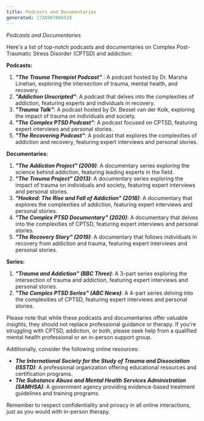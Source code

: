 ---
title: Podcasts and Documentaries
generated: 1726987606518
---

*Podcasts and Documentaries*

Here's a list of top-notch podcasts and documentaries on Complex Post-Traumatic Stress Disorder (CPTSD) and addiction:

**Podcasts:**

1. ***"The Trauma Therapist Podcast"*** : A podcast hosted by Dr. Marsha Linehan, exploring the intersection of trauma, mental health, and recovery.
2. ***"Addiction Unscripted"***: A podcast that delves into the complexities of addiction, featuring experts and individuals in recovery.
3. ***"Trauma Talk"***: A podcast hosted by Dr. Bessel van der Kolk, exploring the impact of trauma on individuals and society.
4. ***"The Complex PTSD Podcast"***: A podcast focused on CPTSD, featuring expert interviews and personal stories.
5. ***"The Recovering Podcast"***: A podcast that explores the complexities of addiction and recovery, featuring expert interviews and personal stories.

**Documentaries:**

1. ***"The Addiction Project" (2009)***: A documentary series exploring the science behind addiction, featuring leading experts in the field.
2. ***"The Trauma Project" (2013)***: A documentary series exploring the impact of trauma on individuals and society, featuring expert interviews and personal stories.
3. ***"Hooked: The Rise and Fall of Addiction" (2018)***: A documentary that explores the complexities of addiction, featuring expert interviews and personal stories.
4. ***"The Complex PTSD Documentary" (2020)***: A documentary that delves into the complexities of CPTSD, featuring expert interviews and personal stories.
5. ***"The Recovery Story" (2019)***: A documentary that follows individuals in recovery from addiction and trauma, featuring expert interviews and personal stories.

**Series:**

1. ***"Trauma and Addiction" (BBC Three)***: A 3-part series exploring the intersection of trauma and addiction, featuring expert interviews and personal stories.
2. ***"The Complex PTSD Series" (ABC News)***: A 4-part series delving into the complexities of CPTSD, featuring expert interviews and personal stories.

Please note that while these podcasts and documentaries offer valuable insights, they should not replace professional guidance or therapy. If you're struggling with CPTSD, addiction, or both, please seek help from a qualified mental health professional or an in-person support group.

Additionally, consider the following online resources:

* ***The International Society for the Study of Trauma and Dissociation (ISSTD)***: A professional organization offering educational resources and certification programs.
* ***The Substance Abuse and Mental Health Services Administration (SAMHSA)***: A government agency providing evidence-based treatment guidelines and training programs.

Remember to respect confidentiality and privacy in all online interactions, just as you would with in-person therapy.
